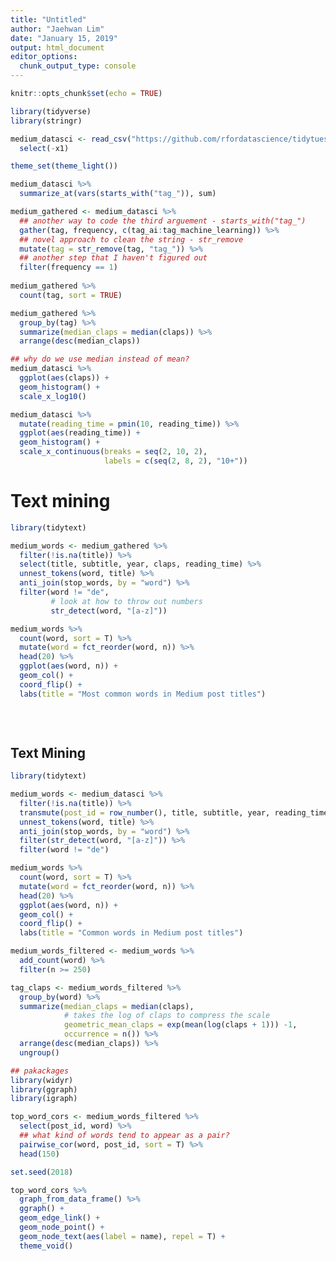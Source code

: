 ```yaml
---
title: "Untitled"
author: "Jaehwan Lim"
date: "January 15, 2019"
output: html_document
editor_options: 
  chunk_output_type: console
---
```


```r
knitr::opts_chunk$set(echo = TRUE)
```

```r
library(tidyverse)
library(stringr)

medium_datasci <- read_csv("https://github.com/rfordatascience/tidytuesday/blob/master/data/2018/2018-12-04/medium_datasci.csv?raw=true") %>% 
  select(-x1)

theme_set(theme_light())
```

```r
medium_datasci %>% 
  summarize_at(vars(starts_with("tag_")), sum)

medium_gathered <- medium_datasci %>% 
  ## another way to code the third arguement - starts_with("tag_")
  gather(tag, frequency, c(tag_ai:tag_machine_learning)) %>% 
  ## novel approach to clean the string - str_remove
  mutate(tag = str_remove(tag, "tag_")) %>% 
  ## another step that I haven't figured out
  filter(frequency == 1)
  
medium_gathered %>% 
  count(tag, sort = TRUE)

medium_gathered %>% 
  group_by(tag) %>% 
  summarize(median_claps = median(claps)) %>% 
  arrange(desc(median_claps))

## why do we use median instead of mean?
medium_datasci %>% 
  ggplot(aes(claps)) + 
  geom_histogram() + 
  scale_x_log10()

medium_datasci %>% 
  mutate(reading_time = pmin(10, reading_time)) %>% 
  ggplot(aes(reading_time)) + 
  geom_histogram() + 
  scale_x_continuous(breaks = seq(2, 10, 2), 
                     labels = c(seq(2, 8, 2), "10+"))

```

# Text mining

```r
library(tidytext)

medium_words <- medium_gathered %>% 
  filter(!is.na(title)) %>% 
  select(title, subtitle, year, claps, reading_time) %>% 
  unnest_tokens(word, title) %>% 
  anti_join(stop_words, by = "word") %>% 
  filter(word != "de", 
         # look at how to throw out numbers
         str_detect(word, "[a-z]"))

medium_words %>% 
  count(word, sort = T) %>% 
  mutate(word = fct_reorder(word, n)) %>% 
  head(20) %>% 
  ggplot(aes(word, n)) + 
  geom_col() +
  coord_flip() + 
  labs(title = "Most common words in Medium post titles")
  
  
  

```
## Text Mining

```r
library(tidytext)

medium_words <- medium_datasci %>% 
  filter(!is.na(title)) %>% 
  transmute(post_id = row_number(), title, subtitle, year, reading_time, claps) %>% 
  unnest_tokens(word, title) %>% 
  anti_join(stop_words, by = "word") %>% 
  filter(str_detect(word, "[a-z]")) %>% 
  filter(word != "de") 

medium_words %>% 
  count(word, sort = T) %>% 
  mutate(word = fct_reorder(word, n)) %>%
  head(20) %>% 
  ggplot(aes(word, n)) +
  geom_col() + 
  coord_flip() + 
  labs(title = "Common words in Medium post titles")

```

```r
medium_words_filtered <- medium_words %>% 
  add_count(word) %>% 
  filter(n >= 250)

tag_claps <- medium_words_filtered %>% 
  group_by(word) %>% 
  summarize(median_claps = median(claps), 
            # takes the log of claps to compress the scale
            geometric_mean_claps = exp(mean(log(claps + 1))) -1, 
            occurrence = n()) %>%
  arrange(desc(median_claps)) %>% 
  ungroup()

## pakackages
library(widyr)
library(ggraph)
library(igraph)

top_word_cors <- medium_words_filtered %>% 
  select(post_id, word) %>%
  ## what kind of words tend to appear as a pair?
  pairwise_cor(word, post_id, sort = T) %>% 
  head(150)

set.seed(2018)

top_word_cors %>%
  graph_from_data_frame() %>% 
  ggraph() + 
  geom_edge_link() + 
  geom_node_point() +
  geom_node_text(aes(label = name), repel = T) + 
  theme_void()

  
  
```


